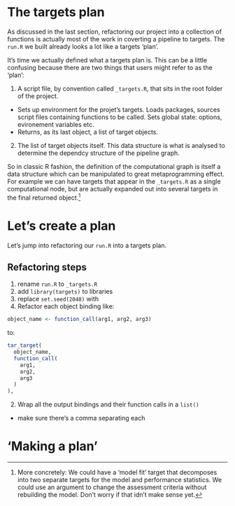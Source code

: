 # The targets plan

As discussed in the last section, refactoring our project into a collection of functions is actually most of the work in coverting a pipeline to targets. The `run.R` we built already looks a lot like a targets 'plan'.

It's time we actually defined what a targets plan is. This can be a little confusing because there are two things that users might refer to as the 'plan':

1. A script file, by convention called `_targets.R`, that sits in the root folder of the project.
  - Sets up environment for the projet's targets. Loads packages, sources script files containing functions to be called. Sets global state: options, evironement variables etc.
  - Returns, as its last object, a list of target objects.
2. The list of target objects itself. This data structure is what is analysed to determine the dependcy structure of the pipeline graph.

So in classic R fashion, the definition of the computational graph is itself a
data structure which can be manipulated to great metaprogramming effect. For
example we can have targets that appear in the `_targets.R` as a single
computational node, but are actually expanded out into several targets in the
final returned object.[^1]

[^1]: More concretely: We could have a 'model fit' target that decomposes into two separate targets for the model and performance statistics. We could use an argument to change the assessment criteria without rebuilding the model. Don't worry if that idn't make sense yet.

# Let's create a plan

Let's jump into refactoring our `run.R` into a targets plan.

## Refactoring steps

1. rename `run.R` to `_targets.R`
1. add `library(targets)` to libraries
2. replace `set.seed(2048)` with
2. Refactor each object binding like:

```r
object_name <- function_call(arg1, arg2, arg3)
```

to:

```r
tar_target(
  object_name,
  function_call(
    arg1,
    arg2,
    arg3
  )
),
```

2. Wrap all the output bindings and their function calls in a `list()`
  - make sure there's a comma separating each

# 'Making a plan'
